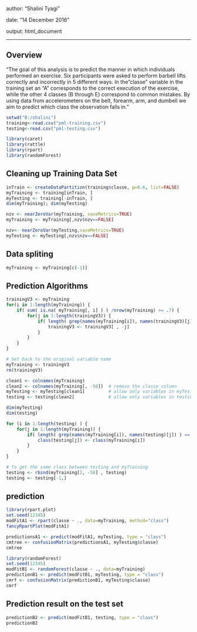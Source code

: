 author: "Shalini Tyagi"

date: "14 December 2016"

output: html_document

---

## Overview

"The goal of this analysis is to predict the manner in which individuals performed an exercise. Six participants were asked to perform barbell lifts correctly and incorrectly in 5 different ways. In the "classe" variable in the training set an "A" corresponds to the correct execution of the exercise, while the other 4 classes (B through E) correspond to common mistakes. By using data from accelerometers on the belt, forearm, arm, and dumbell we aim to predict which class the observation falls in."


```{r,echo=TRUE}
setwd("B:/shalini")
training<-read.csv("pml-training.csv")
testing<-read.csv("pml-testing.csv")
```

```{r,echo=TRUE}
library(caret)
library(rattle)
library(rpart)
library(randomForest)
```


## Cleaning up Training Data Set

```{r,echo=TRUE}
inTrain <- createDataPartition(training$classe, p=0.6, list=FALSE)
myTraining <- training[inTrain, ]
myTesting <- training[-inTrain, ]
dim(myTraining); dim(myTesting)
```


```{r,echo=TRUE}
nzv <- nearZeroVar(myTraining, saveMetrics=TRUE)
myTraining <- myTraining[,nzv$nzv==FALSE]

nzv<- nearZeroVar(myTesting,saveMetrics=TRUE)
myTesting <- myTesting[,nzv$nzv==FALSE]
```
## Data spliting
 
```{r,echo=TRUE}
myTraining <- myTraining[c(-1)]
```

## Prediction Algorithms

```{r,echo=TRUE}
trainingV3 <- myTraining
for(i in 1:length(myTraining)) {
    if( sum( is.na( myTraining[, i] ) ) /nrow(myTraining) >= .7) {
        for(j in 1:length(trainingV3)) {
            if( length( grep(names(myTraining[i]), names(trainingV3)[j]) ) == 1)  {
                trainingV3 <- trainingV3[ , -j]
            }   
        } 
    }
}

# Set back to the original variable name
myTraining <- trainingV3
rm(trainingV3)
```


```{r,echo=TRUE}
clean1 <- colnames(myTraining)
clean2 <- colnames(myTraining[, -58])  # remove the classe column
myTesting <- myTesting[clean1]         # allow only variables in myTesting that are also in myTraining
testing <- testing[clean2]             # allow only variables in testing that are also in myTraining

dim(myTesting)
dim(testing)
```


```{r,echo=TRUE}
for (i in 1:length(testing) ) {
    for(j in 1:length(myTraining)) {
        if( length( grep(names(myTraining[i]), names(testing)[j]) ) == 1)  {
            class(testing[j]) <- class(myTraining[i])
        }      
    }      
}

# To get the same class between testing and myTraining
testing <- rbind(myTraining[2, -58] , testing)
testing <- testing[-1,]
```


## prediction

```{r,echo=TRUE}
library(rpart.plot)
set.seed(12345)
modFitA1 <- rpart(classe ~ ., data=myTraining, method="class")
fancyRpartPlot(modFitA1)
```

```{r,echo=TRUE}
predictionsA1 <- predict(modFitA1, myTesting, type = "class")
cmtree <- confusionMatrix(predictionsA1, myTesting$classe)
cmtree
```

```{r,echo=TRUE}
library(randomForest)
set.seed(12345)
modFitB1 <- randomForest(classe ~ ., data=myTraining)
predictionB1 <- predict(modFitB1, myTesting, type = "class")
cmrf <- confusionMatrix(predictionB1, myTesting$classe)
cmrf
```

## Prediction result on the test set

```{r,echo=TRUE}
predictionB2 <- predict(modFitB1, testing, type = "class")
predictionB2
```


